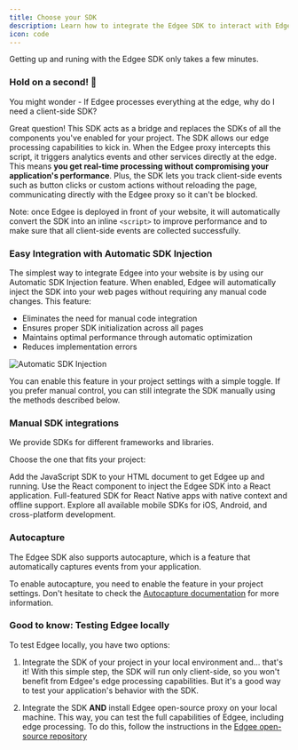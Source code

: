 ```yaml
---
title: Choose your SDK
description: Learn how to integrate the Edgee SDK to interact with Edgee services.
icon: code
---
```


<EdgeeSdk />

Getting up and runing with the Edgee SDK only takes a few minutes.

### **Hold on a second!** 🤔

You might wonder - If Edgee processes everything at the edge, why do I need a client-side SDK?

Great question! This SDK acts as a bridge and replaces the SDKs of all the components you've enabled for your project.
The SDK allows our edge processing capabilities to kick in.
When the Edgee proxy intercepts this script, it triggers analytics events and other services directly at the edge.
This means **you get real-time processing without compromising your application's performance**.
Plus, the SDK lets you track client-side events such as button clicks or custom actions without reloading the page,
communicating directly with the Edgee proxy so it can't be blocked.


<Note>Note: once Edgee is deployed in front of your website, it will automatically
convert the SDK into an inline `<script>` to improve performance
and to make sure that all client-side events are collected successfully.</Note>

### Easy Integration with Automatic SDK Injection

The simplest way to integrate Edgee into your website is by using our Automatic SDK Injection feature. When enabled, Edgee will automatically inject the SDK into your web pages without requiring any manual code changes. This feature:

- Eliminates the need for manual code integration
- Ensures proper SDK initialization across all pages
- Maintains optimal performance through automatic optimization
- Reduces implementation errors

<Frame caption="How to enable Automatic SDK Injection. Click on the image to zoom in.">
    <img
        src="/images/automatic-sdk-injection.png"
        alt="Automatic SDK Injection"
    />
</Frame>

You can enable this feature in your project settings with a simple toggle. If you prefer manual control, you can still integrate the SDK manually using the methods described below.

### Manual SDK integrations

We provide SDKs for different frameworks and libraries.

Choose the one that fits your project:

<CardGroup>
  <Card title="Edgee JS SDK" icon="js" href="/getting-started/js-sdk">
    Add the JavaScript SDK to your HTML document to get Edgee up and running.
  </Card>

  <Card title="Edgee React Component" icon="react" href="/getting-started/react-sdk">
    Use the React component to inject the Edgee SDK into a React application.
  </Card>

  <Card title="React Native SDK" icon="mobile" href="/getting-started/react-native-sdk">
    Full-featured SDK for React Native apps with native context and offline support.
  </Card>

  <Card title="Mobile SDKs" icon="mobile" href="/getting-started/mobile-sdk">
    Explore all available mobile SDKs for iOS, Android, and cross-platform development.
  </Card>
</CardGroup>


### Autocapture

The Edgee SDK also supports autocapture, which is a feature that automatically captures events from your application.

To enable autocapture, you need to enable the feature in your project settings.
Don't hesitate to check the [Autocapture documentation](/services/data-collection/autocapture) for more information.




### Good to know: Testing Edgee locally

To test Edgee locally, you have two options:

1. Integrate the SDK of your project in your local environment and... that's it! With this simple step, the SDK will run only client-side,
so you won't benefit from Edgee's edge processing capabilities. But it's a good way to test your application's behavior with the SDK.

2. Integrate the SDK **AND** install Edgee open-source proxy on your local machine. This way, you can test the full capabilities of Edgee, including edge processing.
To do this, follow the instructions in the [Edgee open-source repository](/open-source/overview)
